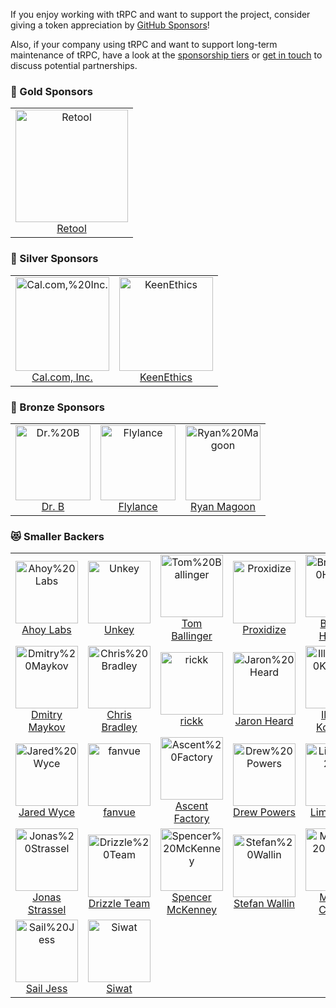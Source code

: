 <head>
  <link rel="canonical" href="https://trpc.io/docs/sponsors" />
</head>


If you enjoy working with tRPC and want to support the project, consider giving a token appreciation by [GitHub Sponsors](https://trpc.io/sponsor)!

Also, if your company using tRPC and want to support long-term maintenance of tRPC, have a look at the [sponsorship tiers](https://trpc.io/sponsor) or [get in touch](mailto:alex@trpc.io) to discuss potential partnerships.

<GithubSponsorButton />

<!-- SPONSORS:LIST:START -->
<!-- prettier-ignore-start -->
<!-- markdownlint-disable -->

### 🥇 Gold Sponsors

<table>
  <tr>
   <td align="center"><a href="https://retool.com/?ref=trpc&utm_source=github&utm_medium=referral&utm_campaign=trpc"><img src="https://avatars.githubusercontent.com/u/33817679?v=4&s=180" width="180" alt="Retool"/><br />Retool</a></td>
  </tr>
</table>

### 🥈 Silver Sponsors

<table>
  <tr>
   <td align="center"><a href="https://cal.com/?ref=trpc&utm_source=github&utm_medium=referral&utm_campaign=trpc"><img src="https://avatars.githubusercontent.com/u/79145102?v=4&s=150" width="150" alt="Cal.com,%20Inc."/><br />Cal.com, Inc.</a></td>
   <td align="center"><a href="https://keenethics.com"><img src="https://github.com/keenethics.png?s=150" width="150" alt="KeenEthics"/><br />KeenEthics</a></td>
  </tr>
</table>

### 🥉 Bronze Sponsors

<table>
  <tr>
   <td align="center"><a href="https://github.com/hidrb"><img src="https://avatars.githubusercontent.com/u/77294655?v=4&s=120" width="120" alt="Dr.%20B"/><br />Dr. B</a></td>
   <td align="center"><a href="http://flylance.com/?ref=trpc&utm_source=github&utm_medium=referral&utm_campaign=trpc"><img src="https://avatars.githubusercontent.com/u/67534310?v=4&s=120" width="120" alt="Flylance"/><br />Flylance</a></td>
   <td align="center"><a href="https://github.com/ryanmagoon"><img src="https://avatars.githubusercontent.com/u/5327290?v=4&s=120" width="120" alt="Ryan%20Magoon"/><br />Ryan Magoon</a></td>
  </tr>
</table>

### 😻 Smaller Backers

<table>
  <tr>
   <td align="center"><a href="https://backyard.ai/?ref=trpc&utm_source=github&utm_medium=referral&utm_campaign=trpc"><img src="https://avatars.githubusercontent.com/u/95662801?v=4&s=100" width="100" alt="Ahoy%20Labs"/><br />Ahoy Labs</a></td>
   <td align="center"><a href="https://unkey.com/?ref=trpc&utm_source=github&utm_medium=referral&utm_campaign=trpc"><img src="https://avatars.githubusercontent.com/u/138932600?v=4&s=100" width="100" alt="Unkey"/><br />Unkey</a></td>
   <td align="center"><a href="http://ballingt.com/?ref=trpc&utm_source=github&utm_medium=referral&utm_campaign=trpc"><img src="https://avatars.githubusercontent.com/u/458879?u=4b045ac75d721b6ac2b42a74d7d37f61f0414031&v=4&s=100" width="100" alt="Tom%20Ballinger"/><br />Tom Ballinger</a></td>
   <td align="center"><a href="https://proxidize.com/?ref=trpc&utm_source=github&utm_medium=referral&utm_campaign=trpc"><img src="https://avatars.githubusercontent.com/u/70805857?v=4&s=100" width="100" alt="Proxidize"/><br />Proxidize</a></td>
   <td align="center"><a href="http://brooke.me/?ref=trpc&utm_source=github&utm_medium=referral&utm_campaign=trpc"><img src="https://avatars.githubusercontent.com/u/8385528?u=08c901b73aded76277bb9b09711ec3404ce97eb5&v=4&s=100" width="100" alt="Brooke%20Holmes"/><br />Brooke Holmes</a></td>
   <td align="center"><a href="https://maxgreenwald.me/?ref=trpc&utm_source=github&utm_medium=referral&utm_campaign=trpc"><img src="https://avatars.githubusercontent.com/u/2615374?u=4c1402dd1e4e8ff7514f2e300adfe9b75ae76e85&v=4&s=100" width="100" alt="Max%20Greenwald"/><br />Max Greenwald</a></td>
  </tr>
  <tr>
   <td align="center"><a href="https://github.com/dmaykov"><img src="https://avatars.githubusercontent.com/u/6147048?u=8ae662ac99e91917062164de0d9404002b99cf2e&v=4&s=100" width="100" alt="Dmitry%20Maykov"/><br />Dmitry Maykov</a></td>
   <td align="center"><a href="https://chrisbradley.dev/?ref=trpc&utm_source=github&utm_medium=referral&utm_campaign=trpc"><img src="https://avatars.githubusercontent.com/u/11767079?u=e64f67faffd350af19aa896ff89a0708829e9a2a&v=4&s=100" width="100" alt="Chris%20Bradley"/><br />Chris Bradley</a></td>
   <td align="center"><a href="http://openq.dev/?ref=trpc&utm_source=github&utm_medium=referral&utm_campaign=trpc"><img src="https://avatars.githubusercontent.com/u/28826387?u=34c5f1594ad1ce83b111390b604ed5d26e389815&v=4&s=100" width="100" alt="rickk"/><br />rickk</a></td>
   <td align="center"><a href="http://www.jaronheard.com/?ref=trpc&utm_source=github&utm_medium=referral&utm_campaign=trpc"><img src="https://avatars.githubusercontent.com/u/7065695?u=127a7eca50605c12366363d6aba3da9e749aeff7&v=4&s=100" width="100" alt="Jaron%20Heard"/><br />Jaron Heard</a></td>
   <td align="center"><a href="https://www.illarionvk.com/?ref=trpc&utm_source=github&utm_medium=referral&utm_campaign=trpc"><img src="https://avatars.githubusercontent.com/u/5012724?u=7cfa13652f7ac5fb3c56d880e3eb3fbe40c3ea34&v=4&s=100" width="100" alt="Illarion%20Koperski"/><br />Illarion Koperski</a></td>
   <td align="center"><a href="https://iamkhan.io/?ref=trpc&utm_source=github&utm_medium=referral&utm_campaign=trpc"><img src="https://avatars.githubusercontent.com/u/6490268?v=4&s=100" width="100" alt="SchlagerKhan"/><br />SchlagerKhan</a></td>
  </tr>
  <tr>
   <td align="center"><a href="http://jwyce.gg/?ref=trpc&utm_source=github&utm_medium=referral&utm_campaign=trpc"><img src="https://avatars.githubusercontent.com/u/16946573?u=8a27004b3c768f029b2f49b7cf5d3b94c62a16a1&v=4&s=100" width="100" alt="Jared%20Wyce"/><br />Jared Wyce</a></td>
   <td align="center"><a href="https://www.fanvue.com/?ref=trpc&utm_source=github&utm_medium=referral&utm_campaign=trpc"><img src="https://avatars.githubusercontent.com/u/72873652?v=4&s=100" width="100" alt="fanvue"/><br />fanvue</a></td>
   <td align="center"><a href="https://github.com/AscentFactory"><img src="https://avatars.githubusercontent.com/u/33631274?v=4&s=100" width="100" alt="Ascent%20Factory"/><br />Ascent Factory</a></td>
   <td align="center"><a href="https://github.com/drwpwrs"><img src="https://avatars.githubusercontent.com/u/49917220?u=ceb7a6b68f6366882ac7bc599383382f48e41e94&v=4&s=100" width="100" alt="Drew%20Powers"/><br />Drew Powers</a></td>
   <td align="center"><a href="https://liminity.se/?ref=trpc&utm_source=github&utm_medium=referral&utm_campaign=trpc"><img src="https://avatars.githubusercontent.com/u/179804668?v=4&s=100" width="100" alt="Liminity%20AB"/><br />Liminity AB</a></td>
   <td align="center"><a href="https://github.com/val-town"><img src="https://avatars.githubusercontent.com/u/114268765?v=4&s=100" width="100" alt="Val%20Town"/><br />Val Town</a></td>
  </tr>
  <tr>
   <td align="center"><a href="https://jonas-strassel.de/?ref=trpc&utm_source=github&utm_medium=referral&utm_campaign=trpc"><img src="https://avatars.githubusercontent.com/u/4662748?u=c8153c564cd341ccd0ccbbc695a2292587dc1679&v=4&s=100" width="100" alt="Jonas%20Strassel"/><br />Jonas Strassel</a></td>
   <td align="center"><a href="https://drizzle.team/?ref=trpc&utm_source=github&utm_medium=referral&utm_campaign=trpc"><img src="https://avatars.githubusercontent.com/u/108468352?v=4&s=100" width="100" alt="Drizzle%20Team"/><br />Drizzle Team</a></td>
   <td align="center"><a href="https://www.spencermckenney.com/?ref=trpc&utm_source=github&utm_medium=referral&utm_campaign=trpc"><img src="https://avatars.githubusercontent.com/u/15722950?u=e9b60ab93918fb2352b6357571cd67b9004d91e6&v=4&s=100" width="100" alt="Spencer%20McKenney"/><br />Spencer McKenney</a></td>
   <td align="center"><a href="https://www.stefan-wallin.se/?ref=trpc&utm_source=github&utm_medium=referral&utm_campaign=trpc"><img src="https://avatars.githubusercontent.com/u/457653?u=548c6e3482bd0c0d935d99b9c564fdbbe0d8da5d&v=4&s=100" width="100" alt="Stefan%20Wallin"/><br />Stefan Wallin</a></td>
   <td align="center"><a href="https://github.com/maiconcarraro"><img src="https://avatars.githubusercontent.com/u/13419087?u=34a2d709766786d981dc43186d9f4831699fbf1a&v=4&s=100" width="100" alt="Maicon%20Carraro"/><br />Maicon Carraro</a></td>
   <td align="center"><a href="https://github.com/infodusha"><img src="https://avatars.githubusercontent.com/u/5677047?u=d503fccc70c9a66524639691b62853994335af0b&v=4&s=100" width="100" alt="Andrei%20Karushev"/><br />Andrei Karushev</a></td>
  </tr>
  <tr>
   <td align="center"><a href="https://github.com/cerjs"><img src="https://avatars.githubusercontent.com/u/5610115?u=be201750effeb8826a788dea206e594008cfe3f2&v=4&s=100" width="100" alt="Sail%20Jess"/><br />Sail Jess</a></td>
   <td align="center"><a href="https://github.com/siwatpru"><img src="https://avatars.githubusercontent.com/u/3685871?u=a62cd77da0388f306e0bf59f7f77e7286ea9758a&v=4&s=100" width="100" alt="Siwat"/><br />Siwat</a></td>
  </tr>
</table>

<!-- markdownlint-restore -->
<!-- prettier-ignore-end -->

<!-- SPONSORS:LIST:END -->
